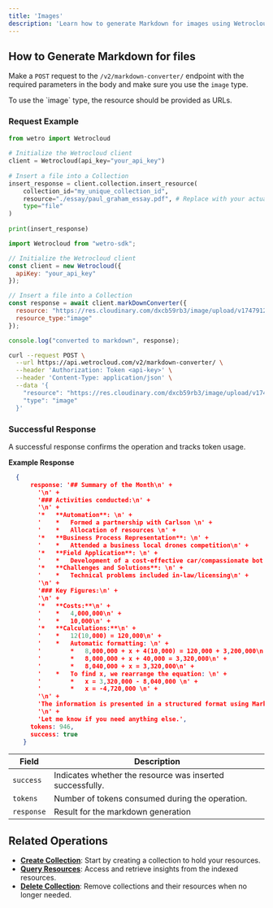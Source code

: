 ```yaml
---
title: 'Images'
description: 'Learn how to generate Markdown for images using Wetrocloud API'
---
```


## How to Generate Markdown for files

Make a `POST` request to the `/v2/markdown-converter/` endpoint with the required parameters in the body and make sure you use the `image` type.

<Note>
To use the `image` type, the resource should be provided as URLs.
</Note>


### Request Example
<CodeGroup>
 
```python Python
from wetro import Wetrocloud
    
# Initialize the Wetrocloud client
client = Wetrocloud(api_key="your_api_key")
    
# Insert a file into a Collection
insert_response = client.collection.insert_resource(
    collection_id="my_unique_collection_id",
    resource="./essay/paul_graham_essay.pdf", # Replace with your actual file path
    type="file"
)
    
print(insert_response)
```

```javascript JavaScript
import Wetrocloud from "wetro-sdk";

// Initialize the Wetrocloud client
const client = new Wetrocloud({
  apiKey: "your_api_key"
});

// Insert a file into a Collection
const response = await client.markDownConverter({
  resource: "https://res.cloudinary.com/dxcb59rb3/image/upload/v1747912102/zy69smzbjqtogtjlszki.jpg", 
  resource_type:"image"
});

console.log("converted to markdown", response);
```

```bash cURL
curl --request POST \
  --url https://api.wetrocloud.com/v2/markdown-converter/ \
  --header 'Authorization: Token <api-key>' \
  --header 'Content-Type: application/json' \
  --data '{
    "resource": "https://res.cloudinary.com/dxcb59rb3/image/upload/v1747912102/zy69smzbjqtogtjlszki.jpg", 
    "type": "image"
  }'
```
</CodeGroup>


### Successful Response

A successful response confirms the operation and tracks token usage.

**Example Response**

```json
  {
      response: '## Summary of the Month\n' +
        '\n' +
        '### Activities conducted:\n' +
        '\n' +
        '*   **Automation**: \n' +
        '    *   Formed a partnership with Carlson \n' +
        '    *   Allocation of resources \n' +
        '*   **Business Process Representation**: \n' +
        '    *   Attended a business local drones competition\n' +
        '*   **Field Application**: \n' +
        '    *   Development of a cost-effective car/compassionate bot at par\n' +
        '*   **Challenges and Solutions**: \n' +
        '    *   Technical problems included in-law/licensing\n' +
        '\n' +
        '### Key Figures:\n' +
        '\n' +
        '*   **Costs:**\n' +
        '    *   4,000,000\n' +
        '    *   10,000\n' +
        '*   **Calculations:**\n' +
        '    *   12(10,000) = 120,000\n' +
        '    *   Automatic formatting: \n' +
        '        *   8,000,000 + x + 4(10,000) = 120,000 + 3,200,000\n' +
        '        *   8,000,000 + x + 40,000 = 3,320,000\n' +
        '        *   8,040,000 + x = 3,320,000\n' +
        '    *   To find x, we rearrange the equation: \n' +
        '        *   x = 3,320,000 - 8,040,000 \n' +
        '        *   x = -4,720,000 \n' +
        '\n' +
        'The information is presented in a structured format using Markdown. \n' +
        '\n' +
        'Let me know if you need anything else.',
      tokens: 946,
      success: true
    }
```

| Field      | Description                                     |
|------------|-------------------------------------------------|
| `success`  | Indicates whether the resource was inserted successfully. |
| `tokens`   | Number of tokens consumed during the operation. |
| `response`   | Result for the markdown generation |

## Related Operations

- **[Create Collection](create)**: Start by creating a collection to hold your resources.
- **[Query Resources](query)**: Access and retrieve insights from the indexed resources.
- **[Delete Collection](delete)**: Remove collections and their resources when no longer needed.

